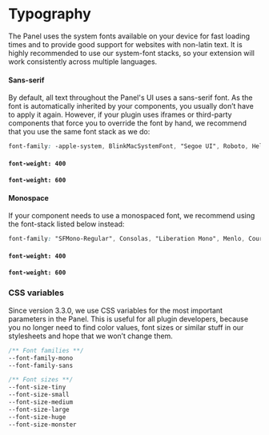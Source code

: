 
<Meta
  title="Design System | Typography"
/>

# Typography

The Panel uses the system fonts available on your device for fast loading times and to provide good support for websites with non-latin text. It is highly recommended to use our system-font stacks, so your extension will work consistently across multiple languages.

#### Sans-serif

By default, all text throughout the Panel's UI uses a sans-serif font. As the font is automatically inherited by your components, you usually don’t have to apply it again. However, if your plugin uses iframes or third-party components that force you to override the font by hand, we recommend that you use the same font stack as we do:

```css
font-family: -apple-system, BlinkMacSystemFont, "Segoe UI", Roboto, Helvetica, Arial, sans-serif, "Apple Color Emoji", "Segoe UI Emoji", "Segoe UI Symbol";
```


#### `font-weight: 400`
<Typeset 
  fontSizes={sizes}
  fontFamily={sans}
  fontWeight={400}
  sampleText={text}
/>

#### `font-weight: 600`
<Typeset 
  fontSizes={sizes}
  fontFamily={sans}
  fontWeight={600}
  sampleText={text}
/>

#### Monospace

If your component needs to use a monospaced font, we recommend using the font-stack listed below instead:

```css
font-family: "SFMono-Regular", Consolas, "Liberation Mono", Menlo, Courier, monospace;
```

#### `font-weight: 400`
<Typeset 
  fontSizes={sizes}
  fontFamily={mono}
  fontWeight={400}
  sampleText={text}
/>

#### `font-weight: 600`
<Typeset 
  fontSizes={sizes}
  fontFamily={mono}
  fontWeight={600}
  sampleText={text}
/>

### CSS variables

Since version 3.3.0, we use CSS variables for the most important parameters in the Panel. This is useful for all plugin developers, because you no longer need to find color values, font sizes or similar stuff in our stylesheets and hope that we won’t change them.

```css
/** Font families **/
--font-family-mono
--font-family-sans

/** Font sizes **/
--font-size-tiny
--font-size-small
--font-size-medium
--font-size-large
--font-size-huge
--font-size-monster
```
